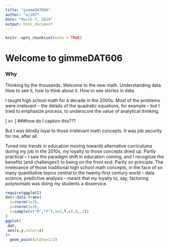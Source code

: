 ```yaml
---
title: "gimmeDAT606"
author: "wj107"
date: "March 7, 2019"
output: html_document
---
```


```r
knitr::opts_chunk$set(echo = TRUE)
```

# Welcome to gimmeDAT606

### Why

Thinking by the thousands.  Welcome to the new math.  Understanding data.  How to see it, how to think about it.  How to see stories in data.  

I taught high school math for a decade in the 2000s.  Most of the problems were irrelevant -- the details of the quadratic equations, for example -- but I tried to emphasize process, to underscore the value of analytical thinking.

\[ x=\frac{-b \pm \sqrt{b^2-4ac}}{2a} \]
###how do I caption this???

But I was blindly loyal to those irrelevant math concepts.  It was job security for me, after all.

Tuned into trends in education moving towards alternative curriculums during my job in the 2010s, my loyalty to those concepts dried up.  Partly practical -- I saw the paradigm shift in education coming, and I recognize the benefits (and challenges!) to being on the front end.  Partly on principle.  The irrelevance of those traditional high school math concepts, in the face of so many quantitative topics central to the twenty-first century world -- data science, predictive analysis -- meant that my loyalty to, say, factoring polynomials was doing my students a disservice.

```r
require(ggplot2)
dat<-data.frame(
  x=rnorm(1e3),
  y=rnorm(1e3),
  z=sample(c("M","F"),1e3,T,c(.8,.2))
)
ggplot(
 dat,
 aes(x,y,color=z)
)+
  geom_point(alpha=1/2)
```

